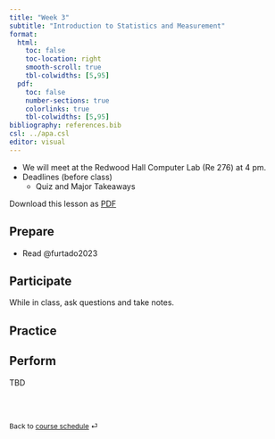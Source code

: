 ```yaml
---
title: "Week 3"
subtitle: "Introduction to Statistics and Measurement"
format: 
  html:
    toc: false
    toc-location: right
    smooth-scroll: true
    tbl-colwidths: [5,95]
  pdf:
    toc: false
    number-sections: true
    colorlinks: true
    tbl-colwidths: [5,95]
bibliography: references.bib
csl: ../apa.csl
editor: visual
---
```


::: callout-important
-   We will meet at the Redwood Hall Computer Lab (Re 276) at 4 pm.
-   Deadlines (before class)
    -   Quiz and Major Takeaways

Download this lesson as [PDF](week-3.pdf)
:::

## Prepare

-   Read @furtado2023

## Participate

While in class, ask questions and take notes.

## Practice

## Perform

TBD

<br><br>

::: {style="font-size: 0.875em;"}
Back to [course schedule](/ "Course schedule") ⏎
:::
